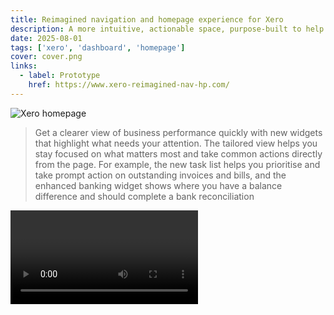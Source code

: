 ```yaml
---
title: Reimagined navigation and homepage experience for Xero
description: A more intuitive, actionable space, purpose-built to help customers move faster and make smarter decisions with confidence.
date: 2025-08-01
tags: ['xero', 'dashboard', 'homepage']
cover: cover.png
links:
  - label: Prototype
    href: https://www.xero-reimagined-nav-hp.com/
---
```


![Xero homepage](cover.png)

> Get a clearer view of business performance quickly with new widgets that highlight what needs your attention. The tailored view helps you stay focused on what matters most and take common actions directly from the page. For example, the new task list helps you prioritise and take prompt action on outstanding invoices and bills, and the enhanced banking widget shows where you have a balance difference and should complete a bank reconciliation

<Video video="announcement.mp4" />

<Video video="comparison.mp4"  />

We've completely redesigned the homepage (formerly known as the dashboard) and navigation from the ground up, now available in beta. It’s a more intuitive, actionable space, purpose-built to help you move faster and make smarter decisions with confidence.

- a dynamic, customisable homepage
- simpler, more streamlined navigation
- powerful insights surfaced through customisable widgets
- a right-hand panel with enhanced JAX integration

